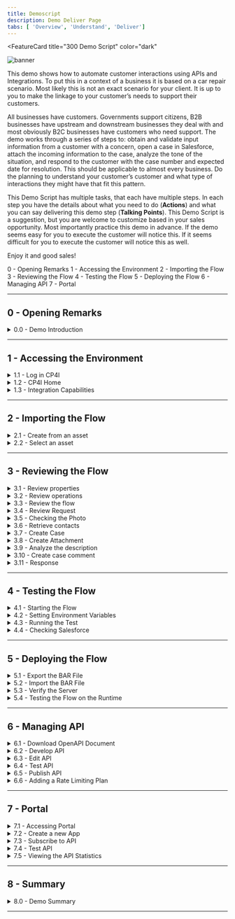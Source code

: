 ```yaml
---
title: Demoscript
description: Demo Deliver Page
tabs: [ 'Overview', 'Understand', 'Deliver']
---
```



<FeatureCard
  title="300 Demo Script"
  color="dark"
  >

![banner](images/demo-script.jpg)

</FeatureCard>

This demo shows how to automate customer interactions using APIs and Integrations.  To put this in a context of a business it is based on a car repair scenario.  Most likely this is not an exact scenario for your client.  It is up to you to make the linkage to your customer’s needs to support their customers.

All businesses have customers.  Governments support citizens, B2B businesses have upstream and downstream businesses they deal with and most obviously B2C businesses have customers who need support.  The demo works through a series of steps to: obtain and validate input information from a customer with a concern, open a case in Salesforce, attach the incoming information to the case, analyze the tone of the situation, and respond to the customer with the case number and expected date for resolution.  This should be applicable to almost every business.  Do the planning to understand your customer’s customer and what type of interactions they might have that fit this pattern.

This Demo Script has multiple tasks, that each have multiple steps. In each step you have the details about what you need to do (**Actions**) and what you can say delivering this demo step (**Talking Points**). This Demo Script is a suggestion, but you are welcome to customize based in your sales opportunity. Most importantly practice this demo in advance.  If the demo seems easy for you to execute the customer will notice this.  If it seems difficult for you to execute the customer will notice this as well.

Enjoy it and good sales!

<AnchorLinks>
  <AnchorLink>0 - Opening Remarks</AnchorLink>
  <AnchorLink>1 - Accessing the Environment</AnchorLink>
  <AnchorLink>2 - Importing the Flow</AnchorLink>
  <AnchorLink>3 - Reviewing the Flow</AnchorLink>
  <AnchorLink>4 - Testing the Flow</AnchorLink>
  <AnchorLink>5 - Deploying the Flow</AnchorLink>
  <AnchorLink>6 - Managing API</AnchorLink>
  <AnchorLink>7 - Portal</AnchorLink>
</AnchorLinks>

***

## 0 - Opening Remarks

<details>
<summary>0.0 - Demo Introduction</summary>

<br/>

| **Demo Introduction** |   |
| :---         | :--- |
| **Actions**             | Show Demo Introduction Slides. |
| **Talking Points**      | Automating customer interactions can provide the difference between a satisfied customer who wants to do more business with you or a disappointed customer who is looking for an alternative option.  In addition, it can remove manual steps, data entry into multiple different applications, and potential errors and delays – all of which are additional costs to your business.  This demo automates a series of steps to: obtain and validate input information from a customer with a concern, open a case in Salesforce, attach the incoming information to the case, analyze the tone of the situation, and respond to the customer with the case number and expected date for resolution.<br/><br/>To automate this customer interaction, we will use both APIs and integrations to back-end applications.  The demo scenario is related to a car repair, but this is just an example.  The same techniques are applicable to your environment in support of your customers.<br/><br/>In the demo we will execute the following steps:<ul><li>Access the Cloud Pak for Integration environment and explore the capabilities</li><li>Import and review the automated customer interactions integration flow</li><li>Test the flow</li><li>Deploy the flow into the Cloud Pak runtime environment</li><li>Manage access to the flow as an API and set up the security and rate limits</li><li>Demonstrate how a developer can use the API Portal to perform self-service consumption of the API</li></ul><br/><br/> Let’s get started!|
| **Screenshots**         | Not Applied |

</details>

***

## 1 - Accessing the Environment

<details>
<summary>1.1 - Log in CP4I</summary>

<br/>

| **Log in CP4I** |   |
| :---         | :--- |
| **Actions**             | Open CP4I and click **IBM provided credentials (admin only)** and **Log in** with your admin user and password. |
| **Talking Points**      | As businesses execute a digital transformation, every organization seeks to move faster than before. But going fast without the right approach, guided by real-world operational data, has caused 70% of digital transformations to fail. A new approach with automation and continuous improvement fed by AI algorithms is required. IBM Cloud Pak for Integration is a hybrid integration solution that provides an automated and closed-loop lifecycle across multiple styles of enterprise integration. With IBM Cloud Pak for Integration, companies can speed integration development, reduce costs and maintain enhanced security, governance and availability. Let’s see IBM Cloud Pak for Integration in action. Here I have a cloud version of the product on IBM Cloud. Let me log in here. |
| **Screenshots**         | &nbsp;  <br/> ![login1](./images/demoscript-login1.png) <br/> ![login2](./images/demoscript-login2.png) |

</details>

<details>
<summary>1.2 - CP4I Home</summary>

<br/>

| **CP4I Home** |   |
| :---         | :--- |
| **Actions**             | Show the Home Page and click on **Integration Capabilities**. |
| **Talking Points**      | Welcome to IBM Cloud Pak for Integration! We’re now at the home screen showing all the capabilities of the pak, brought together in one place. Specialized integration capabilities —for API management, application integration, messaging and more —are built on top of powerful automation services. Let’s see the Integration Capabilities available in this Cloud Pak for Integration.|
| **Screenshots**         | &nbsp;  <br/> ![home](./images/demoscript-home.png) |

</details>

<details>
<summary>1.3 - Integration Capabilities</summary>

<br/>

| **Integration Capabilities** |   |
| :---         | :--- |
| **Actions**             | Show the Integration Capabilities page and open the Designer (**ace-designer-demo**). |
| **Talking Points**      | As you can see, through a single interface you are able to access all the integration capabilities your team needs. Including API Management, Application Integration, Enterprise Messaging, Events, and High-Speed Transfer. In this demo to automate customer interactions with our company we will use App Connect for Application Integration, API Connect for API Management, and the Asset Repository as our centralized hub for allowing our teams to work together with Integration assets. Let’s open our App Connect Designer. |
| **Screenshots**         | &nbsp; <br/> ![integration capabilities](./images/demoscript-integration.png) |

</details>

***

## 2 - Importing the Flow

<details>
<summary>2.1 - Create from an asset</summary>

<br/>

| **Create from an asset** |   |
| :---         | :--- |
| **Actions**             | Click **Create from an Asset**. |
| **Talking Points**      | Here we are in the designer tooling. This is where we can create all our API integration flows and manage our connectivity to our services and endpoints. As we begin, there is nothing here yet, so let’s build some integration logic. Let’s see how simple to create our flow from the Asset Repository. |
| **Screenshots**         | &nbsp;  <br/> ![import1](./images/demoscript-createfromasset.png) |

</details>

<details>
<summary>2.2 - Select an asset</summary>

<br/>

| **Select an asset** |   |
| :---         | :--- |
| **Actions**             | Click on the **+** sign to the right on the **Car Insurance Cognitive API Lab Short V2**. |
| **Talking Points**      | We have a flow to use already stored in the Asset Repository, let’s use it to simplify our demonstration.|
| **Screenshots**         | &nbsp;  <br/> ![import2](./images/demoscript-select-asset.png) |

</details>

***

## 3 - Reviewing the Flow

<details>
<summary>3.1 - Review properties</summary>

<br/>

| **Review properties** |   |
| :---         | :--- |
| **Actions**             | Show the **Properties view** and click on **Operations** |
| **Talking Points**      | The Designer builds your API for you – you don’t need to worry about OpenAPI specs or Swagger editors – it’s all built in. These are the fields we are going to use for our API. Note that we tell our API which field is the key – in our case, CaseReference.|
| **Screenshots**         | &nbsp;  <br/> ![review1](./images/demoscript-review-props.png) |

</details>

<details>
<summary>3.2 - Review operations</summary>

<br/>

| **Review operations** |   |
| :---         | :--- |
| **Actions**             | Show the **Operations view** and click on **Edit flow** |
| **Talking Points**      | In the Operations view are the actions that the API exposes along with the data. In this demo, we’re going to build just one operation – “Create Car Repair Claim”.  We can add more later if we wish. Let’s check the flow logic. |
| **Screenshots**         | &nbsp;  <br/> ![review2](./images/demoscript-operations.png) |

</details>

<details>
<summary>3.3 - Review the flow</summary>

<br/>

| **Review the flow** |   |
| :---         | :--- |
| **Actions**             | Initially **close** the Request dialog. Explain the Flow and Scroll through all of the connectors in the flow. After that, open the **Request** again, by clicking the first step of the flow. |
| **Talking Points**      | Here we have our demo flow. In the designer flow editor, we can edit and change our flow. We are a Car Repair company: We take in vehicles with problems and repair them. We want to create an API which enables customers to send us photos of their cars along with descriptions of what needs to be done. With this information, we will create a case in Salesforce and use Watson to analyze if the customer is angry or upset. Let’s explore our flow in detail. |
| **Screenshots**         | &nbsp;  <br/> ![review2](./images/demoscript-review-flow.png) |

</details>

<details>
<summary>3.4 - Review Request</summary>

<br/>

| **Review Request** |   |
| :---         | :--- |
| **Actions**             | Show the *Request* dialog (1). Click to *open* the **if** step (2). |
| **Talking Points**      | Our flow starts by receiving the customer’s car repair request with photo via an API. Designer automatically creates an API “Request” and “Response” for your API flow.|
| **Screenshots**         | &nbsp;  <br/> ![review3](./images/demoscript-review-request.png) |

</details>

<details>
<summary>3.5 - Checking the Photo</summary>

<br/>

| **Checking the Photo** |   |
| :---         | :--- |
| **Actions**             | Explore the *if* step (1) and click on **Salesforce Connector - Retrieve contacts** (2). |
| **Talking Points**      | Second, we validate the photo. Here, we have a simple if statement, that check if the PhotoOfCar is empty.  If it is not empty, we move forward to retrieve contacts by connecting to Salesforce. |
| **Screenshots**         | &nbsp;  <br/> ![review5](./images/demoscript-review-if.png) |

</details>

<details>
<summary>3.6 - Retrieve contacts</summary>

<br/>

| **Retrieve contacts** |   |
| :---         | :--- |
| **Actions**             | Explore the *Salesforce Connector - Retrieve contacts* (1). Change the *Contact name* to **Andrew Young** (2). And **test** the connection (3). Change back the *Contact Full name* to **Andy Young** (4) and **test** again (5). Open **View details** (6). On the *Output*, open the **Contact1** object (7). **Close** all the dialog tabs. Click on the **Salesforce – Create case node** (8). |
| **Talking Points**      | Third, we use a connector to create a case in Salesforce with the data from the API. This Case is where we store the details and progress of our repair. We are using a hard-coded contact name: ‘Andy Young’. He’s the contact for the insurance company that sends customers. Salesforce Developer Accounts have a prepopulated set of data that you can use to test. ‘Andy Young’ is one of those prepopulated contacts. Let’s test our connection with Salesforce. Let me change the contact to Andrew Young, and test the connection. The test shows that we don’t have an Andrew Young. Let’s change it back to Andy Young and test again. Now we received a successful response. This proves that our connection is working. Let’s check the details. Here we can see the output returned from SalesForce, including the Contact ID. |
| **Screenshots**         | &nbsp;  <br/> ![contacts1](./images/demoscript-contacts1.png) <br/> ![contacts2](./images/demoscript-contacts2.png) <br/> ![contacts3](./images/demoscript-contacts3.png) <br/> ![contacts4](./images/demoscript-contacts4.png) <br/> ![contacts5](./images/demoscript-contacts5.png)|

</details>

<details>
<summary>3.7 - Create Case</summary>

<br/>

| **Create Case** |   |
| :---         | :--- |
| **Actions**             | Explore the *Salesforce – Create case node*. **Close** the Salesforce connector dialog. Open the **Salesforce - Create Attachment** node. |
| **Talking Points**      | Now we have the ID that we need, let’s create our Salesforce case. Note that we just re-use the same Salesforce connector but with a different operation and data. Here we can see that our contact ID comes from the previous ‘retrieve contact’ Salesforce Call. The Name and email come from the API Request. The connector ‘knows’ that fields like ‘Case Type’ have a limited number of values in Salesforce – so it automatically converts them into pull-down lists of values you can choose. |
| **Screenshots**         | &nbsp;  <br/> ![review7](./images/demoscript-review-salesforce-createcase.png) |

</details>

<details>
<summary>3.8 - Create Attachment</summary>

<br/>

| **Create Attachment** |   |
| :---         | :--- |
| **Actions**             | Explore the *Salesforce – Create Attachment node* (1). **Close** the Salesforce connector dialog. Open the **IBM Watson Tone Analyzer** node (2). |
| **Talking Points**      | To add a photograph, we need to create a salesforce attachment – that’s easy, just use the connector again. Note that we use the Case ID that is a returned value from the ‘Create Case’ connector call – it’s been kept in the flow automatically. We send the PhotoOfCar as a base64 string and we tell Salesforce that the content Type is image/jpeg.  Moving forward to the next step we want to understand the tone of the request.  Is the customer angry?  We will use the IBM Watson Tone Analyzer node to understand the situation better. |
| **Screenshots**         | &nbsp;  <br/> ![review8](./images/demoscript-review-attachment.png) |

</details>

<details>
<summary>3.9 - Analyze the description</summary>

<br/>

| **Analyze the description** |   |
| :---         | :--- |
| **Actions**             | Explore the *Watson Tone Analyzer* connector (1). **Close** the Tone Analyzer connector dialog. Open the **Salesforce - Create case comment** (2). |
| **Talking Points**      | Here, the Watson Tone Analyzer service analyzes the description shared by the customer, to identify if the customer is angry or upset, that demands further action or the need to treat them more carefully. |
| **Screenshots**         | &nbsp;  <br/> ![review9](./images/demoscript-review-analyzer.png) |

</details>

<details>
<summary>3.10 - Create case comment</summary>

<br/>

| **Create case comment** |   |
| :---         | :--- |
| **Actions**             | Explore the **Salesforce – Create case comment** node (1). Close the Salesforce connector dialog. Open the **Response**. (2) |
| **Talking Points**      | Then we’ll add a comment to the case with the Salesforce connector and supply the tone name returned from Watson into the body of the comment. |
| **Screenshots**         | &nbsp;  <br/> ![review10](./images/demoscript-review-comment.png) |

</details>

<details>
<summary>3.11 - Response</summary>

<br/>

| **Response** |   |
| :---         | :--- |
| **Actions**             | Explore the *Response* dialog (1). Click **Done** (2). |
| **Talking Points**      | Here, we have the response that we submit back to the customer after the API call. This response includes their Salesforce case reference for future enquiries and also an estimate of how long it will take to repair and how much it will cost. Great. we’ve built the flow, let’s start it! |
| **Screenshots**         | &nbsp;  <br/> ![review11](./images/demoscript-review-response.png) |

</details>

***

## 4 - Testing the Flow

<details>
<summary>4.1 - Starting the Flow</summary>

<br/>

| **Starting the Flow** |   |
| :---         | :--- |
| **Actions**             | Click **Start API** on the *three dot menu* at the top right |
| **Talking Points**      | Now we’ve looked at the integration flow, let’s start it up. Great! Now our flow is running, we need to test it.  |
| **Screenshots**         | &nbsp;  <br/> ![](./images/demoscript-start-flow.png) |

</details>

<details>
<summary>4.2 - Setting Environment Variables</summary>

<br/>

| **Setting Environment Variables** |   |
| :---         | :--- |
| **Actions**             | Open the **Test** tab (1). Copy the **Endpoint URL** (2). Open **POST /CarRepairClaim** (3). Open **Try it** (4).  Copy the **Username** (5) and **Password** (6). In your script folder, on *terminal* window, *edit* the **00-variables** file (e.g.: *vi 00-variables*) and update the **BASEPATH** (7), **USERNAME** (8) and **PASSWORD** (9). Execute **source exportVariables.sh** (10) |
| **Talking Points**      | Now we’ve built our API, we need to test it. APIs can be tested in various ways. During this demo, we will do 3 different tests, one in the designer tool - now, another when our API is deployed to the Cloud Pak App Connect Runtime. And the last test, will be calling thru a Gateway. For simplicity and speed, as we’re using base64 pictures, we will use simple curl scripts so that we can call the APIs from the command line. Before we execute the script to call our API, we need to configure our script to point to our environment. To get the credentials for the designer, we go to the ‘Manage’ tab in designer. Now, let’s change our variable files to use these credentials. Great, let’s export now these variables. |
| **Screenshots**         | &nbsp;  <br/> ![](./images/demoscript-variables0.png) <br/> ![](./images/demoscript-variables1.png) <br/> ![](./images/demoscript-variables2.png)  <br/> ![](./images/demoscript-variables3.png) |

</details>

<details>
<summary>4.3 - Running the Test</summary>

<br/>

| **Running the Test** |   |
| :---         | :--- |
| **Actions**             | Edit the **demotestcar.sh** script (1). Explore and close the file. Execute **./demotestcar.sh** (2). |
| **Talking Points**      | Now, it is time to run the script. Let’s check the script. Here we can see that we have a simple curl command that call our API, passing the user and password. And our data request, is JSON with all the information about the case, including a picture with a Subaru SUV. It is ready. Let’s run this script. Great, we received the expected response with the case information. |
| **Screenshots**         | &nbsp;  <br/> ![](./images/demoscript-car-running1.png) <br/> ![](./images/demoscript-car-running2.png) |

</details>

<details>
<summary>4.4 - Checking Salesforce</summary>

<br/>

| **Checking Salesforce** |   |
| :---         | :--- |
| **Actions**             | Open the **Salesforce Dev Account** site (1). On the *App Launcher* menu, search for **cases** (2). Open the **Cases** page (3). On *Cases* view, open the latest **Car Breakdown case** (4). Explore all fields, including picture and Watson analysis (5).  |
| **Talking Points**      | Let’s see our Salesforce system, to check if we have a new case. Let’s open the Cases page. And in the Recently Viewed, we can check all open cases.  Here we have our case with all the information, including the picture, and the Watson tone analysis. With this information, our Customer Relationship team can work to support our customer.  |
| **Screenshots**         | &nbsp;  <br/> ![salesforce-check1](./images/demoscript-salesforce-check1.png) <br/> ![](./images/demoscript-salesforce-check2.png) <br/> ![](./images/demoscript-salesforce-check3.png) |

</details>

***

## 5 - Deploying the Flow

<details>
<summary>5.1 - Export the BAR File</summary>

<br/>

| **Export the BAR File** |   |
| :---         | :--- |
| **Actions**             | Into the *Designer Dashboard* (1), click the **menu** (2) and click **Export** (3).   Select **Runtime flow asset (BAR)** (4) and click **Export** (5).  |
| **Talking Points**      | To deploy the flow to an integration server, you must export it as a BAR file. All the configuration settings, other than the connection credentials for your accounts, are preserved in the exported archive. Let’s export an executable BAR file. From the dashboard, locate the flow, open its menu, and then click Export. When you export a flow, you can choose to export its configuration as a YAML or BAR file, or as an OpenAPI document. In our case, we export as a BAR File. |
| **Screenshots**         | &nbsp;  <br/> ![](./images/demoscript-export-bar1.png) <br/> ![](./images/demoscript-export-bar2.png) |

</details>

<details>
<summary>5.2 - Import the BAR File</summary>

<br/>

| **Import the BAR File** |   |
| :---         | :--- |
| **Actions**             | Open the **Main Menu** (1), and click **Run > Integrations** (2).  Click **Create a server** (3). Select **Quick start designer integration** (4) and click **Next** (5). **Upload the BAR** file (6) and click **Next** (7). Select **ace-designerdemo-designer-acc** (8) and click **Next** (9). Enter a *name* for our integration server (10). Set **Enable Operations Dashboard tracing** to **On** (11). Enter **cp4i** as *Operations Dashboard namespace (12). Click **Create** (13)   |
| **Talking Points**      | Now, let’s open the App Connect Dashboard and create a new server. We need to create an integration server to run our integration. An integration server is a Kubernetes pod which has the containers needed to run our BAR file. We need to select the kind of tooling we used to build the integration. We used the Designer. So, we just need to upload the BAR file that we exported from designer. And here we choose which configurations we want. Here we enter the information that we want for our Integration server. Great, let’s create it! |
| **Screenshots**         | &nbsp;  <br/> ![](./images/demoscript-import-bar1.png) <br/> ![](./images/demoscript-import-bar2.png) <br/> ![](./images/demoscript-import-bar3.png) <br/> ![](./images/demoscript-import-bar4.png) <br/> ![](./images/demoscript-import-bar5.png) <br/> ![](./images/demoscript-import-bar6.png)|

</details>

<details>
<summary>5.3 - Verify the Server</summary>

<br/>

| **Verify the Server** |   |
| :---         | :--- |
| **Actions**             | Click on our **Integration Server** (1). Open our **API Flow** (2). Explore the API detais (3). |
| **Talking Points**      | Now we have our new Integration server. We need to wait some time for the pods to start. At this point, the integration is running on the Cloud Pak. Opening the server, we can see our API Flow. And click again, we’ll drill down further and see our API details. We can see the REST Operation, the base URL, and we can even download the OpenAPI document. |
| **Screenshots**         | &nbsp;  <br/> ![](./images/demoscript-verify-server1.png) <br/> ![](./images/demoscript-verify-server2.png) <br/> ![](./images/demoscript-verify-server3.png) |

</details>

<details>
<summary>5.4 - Testing the Flow on the Runtime</summary>

<br/>

| **Testing the Flow on the Runtime** |   |
| :---         | :--- |
| **Actions**             | Copy the **Endpoint** (1). In your script folder, on *terminal* window, *edit* the **00-variables** file and update the **BASEPATH** (2). *NOTE:remove the "/" from the end of the endpoint*. Execute **source exportVariables.sh** (3). Execute **./demotestcar.sh** (4). Check the **new case** in *Salesforce* (5).|
| **Talking Points**      | We’ll use the same scripts we used to test designer – we’ll just change the variables to point to the CP4I runtime. In the Server, we can get the runtime information. Let’s update our variables file and export them again. Now, we just need to run our script again with the same request data. Great, we can check the Salesforce cases page, and voilá here we have our new case created by calling the API in the Integration Runtime. |
| **Screenshots**         | &nbsp;  <br/> ![](./images/demoscript-testing-runtime1.png) <br/> ![](./images/demoscript-testing-runtime2.png) <br/> ![](./images/demoscript-testing-runtime3.png) <br/> ![](./images/demoscript-testing-runtime4.png) <br/> ![](./images/demoscript-testing-runtime5.png) |

</details>

***

## 6 - Managing API

<details>
<summary>6.1 - Download OpenAPI Document</summary>

<br/>

| **Download OpenAPI Document** |   |
| :---         | :--- |
| **Actions**             | Click **Download OpenAPI Document** link (1). Open your YAML file with any editor and manually add **x-ibm-configuration: gateway: datapower-api-gateway** (2).|
| **Talking Points**      | We’ve created an application integration flow and successfully called it via a REST API call! Now, to make it accessible to the rest of the world, it’s important to add security around it. Let’s export our API to API Connect by downloading the OpenAPI Document. |
| **Screenshots**         | &nbsp;  <br/> ![](./images/demoscript-download-openapi.png) <br/> ![](./images/demoscript-download-openapi2.png) |

</details>

<details>
<summary>6.2 - Develop API</summary>

<br/>

| **Develop API** |   |
| :---         | :--- |
| **Actions**             | Open the **Menu** (1) and on **Run** (2) section, select **APIs** (3). If necessary, select the **ademo** instance (4). In the *API Connect* page, click **Common Services user registry** (5). Click **Develop APIs and Products** (6). Click **Add**, then choose **API (from REST, GraphQL or SOAP)** from the drop-down menu (7). Choose **From an existing OpenAPI service** (8) and click **Next** (9). Upload our **Car_Insurance..** YAML file (10) and click **Next** (11). Confirm the Info about API and click **Next** (12). Keep the security settings and click **Next** (13). |
| **Talking Points**      | Now, let’s open our API Manager. Here, we add our API from an existing OpenAPI service by selecting our YAML file. We just confirm the info about the API. And keep the security settings. Great our API with Client ID is created! |
| **Screenshots**         | &nbsp;  <br/> ![](./images/demoscript-develop-api1.png) <br/> ![](./images/demoscript-develop-api2.png) <br/> ![](./images/demoscript-develop-api3.png) <br/> ![](./images/demoscript-develop-api4.png) <br/> ![](./images/demoscript-develop-api5.png) <br/> ![](./images/demoscript-develop-api6.png) <br/> ![](./images/demoscript-develop-api7.png) <br/> ![](./images/demoscript-develop-api8.png) <br/> ![](./images/demoscript-develop-api9.png) <br/> ![](./images/demoscript-develop-api10.png)|

</details>

<details>
<summary>6.3 - Edit API</summary>

<br/>

| **Edit API** |   |
| :---         | :--- |
| **Actions**             | Click **Edit API** (1). Change to **Online** (2). scroll down to *Base Path*. You’ll see the base path has a trailing slash, at the
end, **remove** this (3). Click **Save** (4). Click **Test** (5).|
| **Talking Points**      | Let’s check our new API in API Manager. We will put our API online and test it. |
| **Screenshots**         | &nbsp;  <br/> ![](./images/demoscript-edit-api1.png) <br/> ![](./images/demoscript-edit-api2.png) <br/> ![](./images/demoscript-edit-api3.png)|

</details>

<details>
<summary>6.4 - Test API</summary>

<br/>

| **Test API** |   |
| :---         | :--- |
| **Actions**             | Copy the **POST URL** (remove */CarRepairClaim*) (1). Copy the **X-IBM-Client-Id** (2).  In your script folder, on *terminal* window, *edit* the **00-variables** file and update the **BASEPATH** and **CLIENTID** (3). Execute **source exportVariables.sh** (4). Execute **./demotestcar.sh** (5). Check the **new case** in *Salesforce*.|
| **Talking Points**      | We can use this page to test the API, but we will need to include the JSON body. Let’s use the test script, that is ready. We just need to copy the new URL and the Client ID and update our script variables. |
| **Screenshots**         | &nbsp;  <br/> ![](./images/demoscript-test-apic1.png) <br/> ![](./images/demoscript-test-apic2.png) <br/> ![](./images/demoscript-test-apic3.png) <br/> ![](./images/demoscript-test-apic4.png) |

</details>

<details>
<summary>6.5 - Publish API</summary>

<br/>

| **Publish API** |   |
| :---         | :--- |
| **Actions**             | Open the **Menu** (1) and click **Publish** (2). Enter **Car Repair APIs** as *Product Title* (3). Select **Catalog for Demo use (ddd-demo-test-catalog)** and click **Publish** (4). |
| **Talking Points**      | We will make the API available to developers. To do so, the API must be included into an API product and then published to the catalog. A product dictates rate limits and API throttling. |
| **Screenshots**         | &nbsp;  <br/> ![](./images/demoscript-publish-api1.png) <br/> ![](./images/demoscript-publish-api2.png) <br/> ![](./images/demoscript-publish-api3.png) <br/> ![](./images/demoscript-publish-api4.png) |

</details>

<details>
<summary>6.6 - Adding a Rate Limiting Plan</summary>

<br/>

| **Rate Limiting Plan** |   |
| :---         | :--- |
| **Actions**             | Open the **Products** tab (1). Click on the **Car Repair APIs** product (2). Click on **Plans** (3). Click **Add** (4). Enter **Gold Plan** as *Title* (5). Change the *Rate Limits* to **100 Calls Per 1 minute** (6). Click **Save** (7). Open the **Develop** page (8). Back to the **Products** tab (9). Open the **Menu** and **Publish** the Product (10). Select the *Catalog for Demo use* (11). Click **Publish** (12).  Open the **Manage** (13), open the **Catalog for Demo use** (14) and check the Products state and plans (15).|
| **Talking Points**      | Security is applied to APIs. Rate limiting is applied to either APIs or API products. Let’s assign a rate limit for the API Product. We just need to open our new product. Rate Limiting is accomplished using plans. Let’s create a new Gold Plan with a specific Rate Limits. Great we have now two plans, the Gold and the default plan. We can have multiple plans for different consumers, for example we can add approval steps for consumers when they sign up or we can allocate them plans as a provider. Ok, now we need to republish our product. You’ll be prompted for a catalog to publish to. We only have one gateway installed so we don’t need to worry about that. Just Publish. |
| **Screenshots**         | &nbsp;  <br/> ![](./images/demoscript-rate-limit1.png) <br/> ![](./images/demoscript-rate-limit2.png) <br/> ![](./images/demoscript-rate-limit3.png) <br/> ![](./images/demoscript-rate-limit4.png) <br/> ![](./images/demoscript-rate-limit5.png) <br/> ![](./images/demoscript-rate-limit6.png) <br/> ![](./images/demoscript-rate-limit7.png) |

</details>

***

## 7 - Portal

<details>
<summary>7.1 - Accessing Portal</summary>

<br/>

| **Accessing Portal** |   |
| :---         | :--- |
| **Actions**             | Open the **Catalog settings** (1). Click **Portal** (2). Copy the **Portal URL** (3). Open a new Browser tab and access the Portal URL. If you don't have a developer account click **Create account** to create it (4). As soon as you complete the registration (5), just **Sign in** (6). |
| **Talking Points**      | Now that we’ve published our API, we need to make sure that our API consumers can discover it and use it. Our Portal allows potential API consumers to view the APIs, sign up and subscribe to plans in a self-service manner, test the APIs, download the OpenAPI - Swagger documents and more. Let’s get our portal URL and sign up as a Consumer of our API using Portal Self-Service.|
| **Screenshots**         | &nbsp;  <br/> ![](./images/demoscript-access-portal1.png) <br/> ![](./images/demoscript-access-portal2.png) <br/> ![](./images/demoscript-access-portal3.png) <br/> ![](./images/demoscript-access-portal4.png)|

</details>

<details>
<summary>7.2 - Create a new App</summary>

<br/>

| **Create a new App** |   |
| :---         | :--- |
| **Actions**             | Click **Create a new App** (1). Enter **Car Repair Application** as *App Title* (2). Click **Save** (3). On the credentials dialog, click **OK** (4). On the **Subscription** tab, copy the Client ID (5). |
| **Talking Points**      | As a Consumer/Developer, we’re going to create a new application in the Portal. This will give us an API key so we can call our APIs. We just need to give an Application Title and copy the API Key and Secret. |
| **Screenshots**         | &nbsp;  <br/> ![](./images/demoscript-new-app1.png) <br/> ![](./images/demoscript-new-app2.png) <br/> ![](./images/demoscript-new-app3.png) <br/> ![](./images/demoscript-new-app4.png)|

</details>

<details>
<summary>7.3 - Subscribe to API</summary>

<br/>

| **Subscribe to API** |   |
| :---         | :--- |
| **Actions**             | Click **Why not browser the available APIs?** (1). Click **Car Repair APIs 1.0.0** (2). On *Gold Plan*, click **Subscribe** (3). Select the **Car Repair Application** (4). Confirm the Subscription by clicking **Next** (5). Click **Done** (6). |
| **Talking Points**      | We’ve not subscribed to any APIs, let’s do it now. There’s only one API Product to subscribe to in our demo – normally there would be many. Now that we selected our API product, we can see the plans available. You’ll need to hover over to get the limits – we want the gold plan. We want to subscribe to the plan – but which application do we want to use to subscribe? We can have many applications but, in this demo, we’ve only created one. So, we just need to select the App that we created earlier and confirm our subscription. And Done - we are subscribed to our API! |
| **Screenshots**         | &nbsp;  <br/> ![](./images/demoscript-subscription1.png) <br/> ![](./images/demoscript-subscription2.png) <br/> ![](./images/demoscript-subscription3.png) <br/> ![](./images/demoscript-subscription4.png) <br/> ![](./images/demoscript-subscription5.png) <br/> ![](./images/demoscript-subscription6.png)|

</details>

<details>
<summary>7.4 - Test API</summary>

<br/>

| **Test API** |   |
| :---         | :--- |
| **Actions**             | Click on the **Car_Insurance API** itself (1). Copy the **Endpoint** (2). Open the **POST /CarRepairClaim** (3). Explore the **Example request** area (4). Open the **Try it** tab (5). Click **Generate** (6). Click **Send** (7). Explore the **Response** (8).|
| **Talking Points**      | We’re now back at the product screen. Let’s explore our API here. From the Overview page, we can download the OpenAPI Document and get the API Endpoint. Note the portal has everything you need to call your API, it’s even generated clients in various languages for you to copy/paste into your calling application. You can try the API on the Try it area. Using the Generate button, the portal generates a request with random sample data for you. Now, let’s test it. Great, we got a response, our API is running, and we’ve gone through the gateway to access it. |
| **Screenshots**         | &nbsp;  <br/> ![](./images/demoscript-portal-test1.png) <br/> ![](./images/demoscript-portal-test2.png) <br/> ![](./images/demoscript-portal-test3.png) <br/> ![](./images/demoscript-portal-test4.png) <br/> ![](./images/demoscript-portal-test5.png) <br/> ![](./images/demoscript-portal-test6.png)|

</details>

<details>
<summary>7.5 - Viewing the API Statistics</summary>

<br/>

| **Viewing the API Statistics** |   |
| :---         | :--- |
| **Actions**             | Click **Apps** on top menu (1). Click the **Car Repair APIs** (2). Explore the API stats (3). |
| **Talking Points**      | We can see our API statistics in the Portal. We just need to select our APP, and here we can see all the API calls, including any possible errors. If you make more calls, you’ll see larger statistic results. |
| **Screenshots**         | &nbsp;  <br/> ![](./images/demoscript-statistics1.png) <br/> ![](./images/demoscript-statistics2.png) <br/> ![](./images/demoscript-statistics3.png) |

</details>

***

## 8 - Summary

<details>
<summary>8.0 - Demo Summary</summary>

<br/>

| **Demo Summary** |   |
| :---         | :--- |
| **Actions**             | Show Demo Final Slides. |
| **Talking Points**      | Let’s summarize what we’ve done today.  In the demo we:<br/><ul><li>Accessed the Cloud Pak for Integration environment and explored the capabilities</li><li>Imported and reviewed the automated customer interactions integration flow</li><li>Tested the flow</li><li>Deployed the flow into the Cloud Pak runtime environment</li><li>Managed access to the flow as an API and set up the security and rate limits</li><li>Demonstrated how a developer can use the API Portal to perform self-service consumption of the API</li><li></ul><br/><br/>From a business perspective we used APIs and application integrations to automate a series of steps to: obtain and validate input information from a customer with a concern, open a case in Salesforce, attach the incoming information to the case, analyze the tone of the situation, and respond to the customer with the case number and expected date for resolution. <br/><br/>The customer expressing a concern or needing assistance obtains rapid response to their interaction and the confidence that your business is handling their request.|
| **Screenshots**         | Not Applied |

</details>

***
